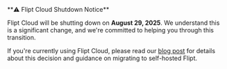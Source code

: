 <Note>
**⚠️ Flipt Cloud Shutdown Notice**

Flipt Cloud will be shutting down on **August 29, 2025**. We understand this is a significant change, and we're committed to helping you through this transition.

If you're currently using Flipt Cloud, please read our [blog post](https://blog.flipt.io/sunsetting-flipt-cloud) for details about this decision and guidance on migrating to self-hosted Flipt.
</Note>
